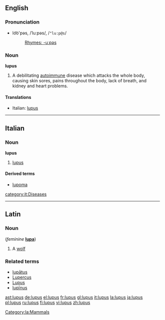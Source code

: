 ==English==
{{wikipedia}}
=== Pronunciation ===
*lo͝o'pəs, /ˈluːpəs/, /<tt>"lu:p@s</tt>/
*:[[Rhymes:English:-uːpəs|Rhymes: -uːpəs]]

=== Noun ===
'''lupus'''

#A debilitating [[autoimmune]] disease which attacks the whole body, causing skin sores, pains throughout the body, lack of breath, and kidney and heart problems.

====Translations====
*Italian: [[lupus#Italian|lupus]] {{m}}

----
==Italian==
===Noun===
'''lupus''' {{m}} {{inv}}
# [[lupus]]

====Derived terms====
*[[lupoma]]

[[category:it:Diseases]]

----
==Latin==

===Noun===
{{la-noun|lupus|lupi|lupī|m|second}} (''feminine'' '''[[lupa]]''')

# A [[wolf]]

===Related terms===
*[[lupatus|lupātus]]
*[[Lupercus]]
*[[Lupus]]
*[[lupinus|lupīnus]]

[[Category:la:Mammals]]

[[ast:lupus]]
[[de:lupus]]
[[el:lupus]]
[[fr:lupus]]
[[gl:lupus]]
[[it:lupus]]
[[la:lupus]]
[[ja:lupus]]
[[pl:lupus]]
[[ru:lupus]]
[[fi:lupus]]
[[vi:lupus]]
[[zh:lupus]]